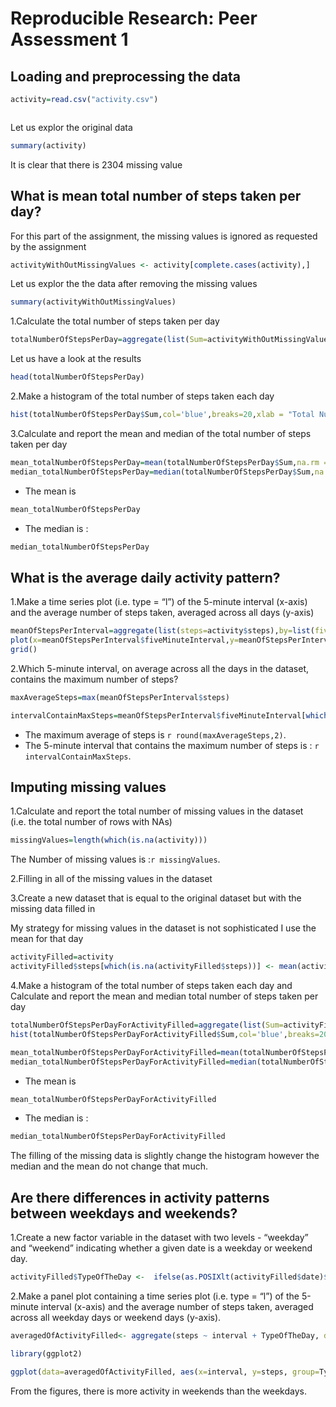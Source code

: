 
Reproducible Research: Peer Assessment 1
========================================


## Loading and preprocessing the data

```r

activity=read.csv("activity.csv")



```
Let us explor the original data
```r

summary(activity)
```
It is clear that there is 2304 missing value

## What is mean total number of steps taken per day?

For this part of the assignment, the missing values is ignored as requested by the assignment

```r

activityWithOutMissingValues <- activity[complete.cases(activity),]

```
Let us explor the the  data after removing the missing values

```r

summary(activityWithOutMissingValues)
```

1.Calculate the total number of steps taken per day

```r


totalNumberOfStepsPerDay=aggregate(list(Sum=activityWithOutMissingValues$steps),by=list(Date=activityWithOutMissingValues$date),FUN=sum)
```
Let us  have a look at the results

```r
head(totalNumberOfStepsPerDay)

```
2.Make a histogram of the total number of steps taken each day

```r
hist(totalNumberOfStepsPerDay$Sum,col='blue',breaks=20,xlab = "Total Number Of Steps per Day",main = "")

```

3.Calculate and report the mean and median of the total number of steps taken per day

```r

mean_totalNumberOfStepsPerDay=mean(totalNumberOfStepsPerDay$Sum,na.rm = TRUE)
median_totalNumberOfStepsPerDay=median(totalNumberOfStepsPerDay$Sum,na.rm = TRUE)

```
* The mean is 


```r
mean_totalNumberOfStepsPerDay
```

* The median is :

```r
median_totalNumberOfStepsPerDay
```


## What is the average daily activity pattern?

1.Make a time series plot (i.e. type = "l") of the 5-minute interval (x-axis) and the average number of steps taken, averaged across all days (y-axis)

```r
meanOfStepsPerInterval=aggregate(list(steps=activity$steps),by=list(fiveMinuteInterval=activity$interval),FUN=mean,na.rm=TRUE)
plot(x=meanOfStepsPerInterval$fiveMinuteInterval,y=meanOfStepsPerInterval$steps,type="l",col='blue',xlab ="Five Minute Interval",ylab="Average Taken Steps")
grid()

```

2.Which 5-minute interval, on average across all the days in the dataset, contains the maximum number of steps?
```r
maxAverageSteps=max(meanOfStepsPerInterval$steps)

intervalContainMaxSteps=meanOfStepsPerInterval$fiveMinuteInterval[which.max(meanOfStepsPerInterval$steps)]

```

* The maximum average of steps is `r round(maxAverageSteps,2)`. 
* The 5-minute interval that contains the maximum number of steps is : `r intervalContainMaxSteps`. 

## Imputing missing values

1.Calculate and report the total number of missing values in the dataset (i.e. the total number of rows with NAs)

```r
missingValues=length(which(is.na(activity)))
```
The Number of missing values is :`r missingValues`.


2.Filling in all of the missing values in the dataset

3.Create a new dataset that is equal to the original dataset but with the missing data filled in

 My strategy  for  missing values in the dataset is not  sophisticated I use  the mean for that day

```r
activityFilled=activity
activityFilled$steps[which(is.na(activityFilled$steps))] <- mean(activity$steps, na.rm = T)


```
4.Make a histogram of the total number of steps taken each day and Calculate and report the mean and median total number of steps taken per day

```r
totalNumberOfStepsPerDayForActivityFilled=aggregate(list(Sum=activityFilled$steps),by=list(Date=activityFilled$date),FUN=sum)
hist(totalNumberOfStepsPerDayForActivityFilled$Sum,col='blue',breaks=20,xlab = "Total Number Of Steps per Day",main = "")


```

```r

mean_totalNumberOfStepsPerDayForActivityFilled=mean(totalNumberOfStepsPerDayForActivityFilled$Sum,na.rm = TRUE)
median_totalNumberOfStepsPerDayForActivityFilled=median(totalNumberOfStepsPerDayForActivityFilled$Sum,na.rm = TRUE)

```
* The mean is 


```r
mean_totalNumberOfStepsPerDayForActivityFilled
```

* The median is :

```r
median_totalNumberOfStepsPerDayForActivityFilled
```

The filling of the missing data is slightly change the histogram however the median and the mean do not change that much.



## Are there differences in activity patterns between weekdays and weekends?

1.Create a new factor variable in the dataset with two levels - "weekday" and "weekend" indicating whether a given date is a weekday or weekend day.

```r
activityFilled$TypeOfTheDay <-  ifelse(as.POSIXlt(activityFilled$date)$wday %in% c(0,6), 'Weekend', 'Weekday')
```
2.Make a panel plot containing a time series plot (i.e. type = "l") of the 5-minute interval (x-axis) and the average number of steps taken, averaged across all weekday days or weekend days (y-axis). 

```r
averagedOfActivityFilled<- aggregate(steps ~ interval + TypeOfTheDay, data=activityFilled, mean)
```
```r
library(ggplot2)

ggplot(data=averagedOfActivityFilled, aes(x=interval, y=steps, group=TypeOfTheDay)) +geom_line(aes(color=TypeOfTheDay)) +facet_wrap(~ TypeOfTheDay, nrow=2)+ylab("Average Number of Steps")+xlab("Five-Minute Interval ")+theme_bw()
```

From the figures, there is more activity in weekends than the weekdays.
